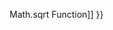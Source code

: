 {{Page_Title}}
{{Flags}}
{{Summary_Section|Returns the natural logarithm (base e ) of a number.

}}
{{JS_Syntax|Formats={{JS_Syntax_Format
|Format= Math.log( number ''')''' }}
|Values={{JS_Syntax_Parameter
|Name=number
|Required=
|Description=A number.}}
}}
{{JS_Return_Value
|Description=If number is positive, this function returns the natural logarithm of the number. If number is negative, this function returns NaN. If number is 0, this function returns -Infinity.}}
{{Examples_Section
|Not_required=No
|Examples={{Single_Example
|Language=JavaScript
|Description=The following code shows how to use this function.

|Code= var numArr = [ 45.3, 69.0, 557.04, 0.222 ];
 
 for (i in numArr) {
     document.write(Math.log(numArr[i]));
     document.write("&lt;br/&gt;");
 }
 
 // Output: 
 // 3.8133070324889884
 // 4.23410650459726
 // 6.322637050634291
 // -1.5050778971098575
}}}}
{{See_Also_Section
|Manual_links=* [[javascript/Math/sqrt{{!}}Math.sqrt Function]]
}}
{{Topics | JS Basic}}

{{External_Attribution
|Is_CC-BY-SA=No
|Sources=MSDN
|MDN_link=
|MSDN_link=http://msdn.microsoft.com/en-us/library/ie/yek4tbz0%28v=vs.94%29.aspx Windows Internet Explorer JavaScript reference
|HTML5Rocks_link=
}}
